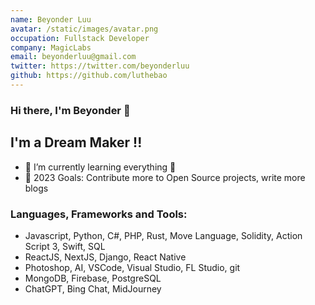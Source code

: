```yaml
---
name: Beyonder Luu
avatar: /static/images/avatar.png
occupation: Fullstack Developer
company: MagicLabs
email: beyonderluu@gmail.com
twitter: https://twitter.com/beyonderluu
github: https://github.com/luthebao
---
```


### Hi there, I'm Beyonder 👋

## I'm a Dream Maker !!

- 🌱 I’m currently learning everything 🤣
- 🥅 2023 Goals: Contribute more to Open Source projects, write more blogs

### Languages, Frameworks and Tools:

- Javascript, Python, C#, PHP, Rust, Move Language, Solidity, Action Script 3, Swift, SQL
- ReactJS, NextJS, Django, React Native
- Photoshop, AI, VSCode, Visual Studio, FL Studio, git
- MongoDB, Firebase, PostgreSQL
- ChatGPT, Bing Chat, MidJourney